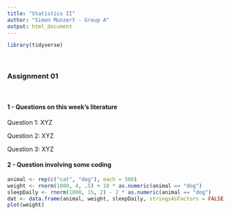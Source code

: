 ```yaml
---
title: "Statistics II"
author: "Simon Munzert - Group A"
output: html_document
---
```


```r
library(tidyverse)
```

<br>

### Assignment 01

<br>

#### 1 - Questions on this week’s literature

Question 1: XYZ


Question 2: XYZ


Question 3: XYZ


#### 2 - Question involving some coding

```r
animal <- rep(c("cat", "dog"), each = 500) 
weight <- rnorm(1000, 4, .5) + 10 * as.numeric(animal == "dog") 
sleepDaily <- rnorm(1000, 15, 2) - 2 * as.numeric(animal == "dog") 
dat <- data.frame(animal, weight, sleepDaily, stringsAsFactors = FALSE)
plot(weight)
```




